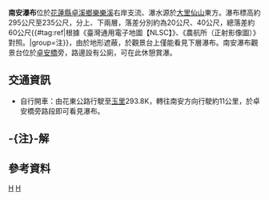 {{Infobox waterfall
| name = 南安瀑布
| photo = Nanan Waterfall.jpg
| photo_width = 275
| photo_caption =
| map =
| map_width =
| lat_d = |lat_m = |lat_s = |lat_NS =
| long_d = |long_m = |long_s = |long_EW =
| region =
| source =
| coords_ref = {{座標|23|18|42.60|N|121|14|51.55|E|}}
| location = [[台灣|台灣]][[花蓮縣|花蓮縣]][[卓溪鄉|卓溪鄉]]
| type =
| elevation = 295～235公尺
| height = 60公尺
| height_longest = 40公尺
| number_drops = 2
| width =
| average_width =
| watercourse = [[花蓮溪|花蓮溪]] - [[樂樂溪|樂樂溪]]支流
| average_flow =
| world_rank =
}}

'''南安瀑布'''位於[[花蓮縣|花蓮縣]][[卓溪鄉|卓溪鄉]][[樂樂溪|樂樂溪]]右岸支流、瀑水源於[[大里仙山|大里仙山]]東方{{r|觀光局}}。瀑布標高約295公尺至235公尺，分上、下兩層，落差分別約為20公尺、40公尺，總落差約60公尺{{#tag:ref|根據《臺灣通用電子地圖【NLSC】》、《農航所（正射影像圖）》對照。|group=注}}，由於地形遮蔽，於觀景台上僅能看見下層瀑布。南安瀑布觀景台位於{{Jct|country=TWN|PH|30}}[[卓安橋|卓安橋]]旁，路邊設有公廁，可在此休憩賞瀑{{r|觀光局}}。
 
== 交通資訊 ==
*自行開車：由{{Jct|country=TWN|PH|9}}花東公路行駛至[[玉里|玉里]]293.8K，轉{{Jct|country=TWN|PH|30}}往南安方向行駛約11公里，於卓安橋旁路段即可看見瀑布。

== -{注}-解 ==
{{reflist|group=注}} 

== 參考資料 ==
{{reflist|refs=
<ref name=觀光局>{{cite web |url=https://erv-nsa.gov.tw/zh-tw/attractions/detail/55 |title=南安瀑布 |work=花東縱谷國家風景區 |publisher=交通部觀光局花東縱谷國家風景區管理處 |archiveurl=https://web.archive.org/web/20200927023739/https://www.erv-nsa.gov.tw/zh-tw/attractions/detail/55 |archivedate=2020年9月27日 |dead-url=yes |language=zh-tw |access-date=2020年12月23日 }}</ref>
}}
{{TW-geo-stub}}
{{台灣瀑布}}
[[Category:花蓮縣瀑布|H]]
[[Category:卓溪鄉|H]]